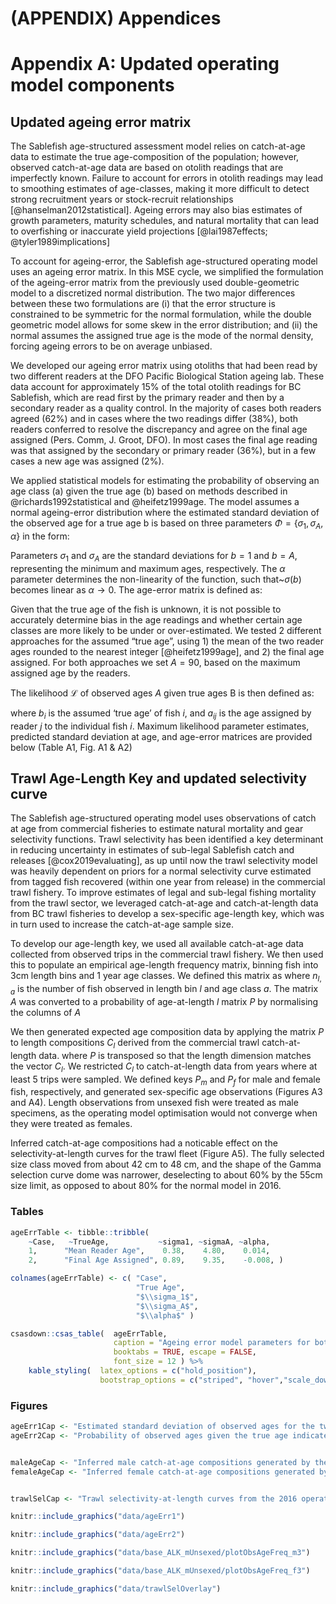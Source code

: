 # (APPENDIX) Appendices {-}

# Appendix A: Updated operating model components
\beginAppA
## Updated ageing error matrix

The Sablefish age-structured assessment model relies on catch-at-age 
data to estimate the true age-composition of the population; however, 
observed catch-at-age data are based on otolith readings that are 
imperfectly known. Failure to account for errors in otolith readings 
may lead to smoothing estimates of age-classes, making it more 
difficult to detect strong recruitment years or stock-recruit relationships 
[@hanselman2012statistical]. Ageing errors may also bias estimates of 
growth parameters, maturity schedules, and natural mortality that 
can lead to overfishing or inaccurate yield projections 
[@lai1987effects; @tyler1989implications]

To account for ageing-error, the Sablefish age-structured operating
model uses an ageing error matrix. In this MSE cycle, we simplified the 
formulation of the ageing-error matrix from the previously 
used double-geometric model to a discretized normal distribution. The 
two major differences between these two formulations are (i) that the 
error structure is constrained 
to be symmetric for the normal formulation, while the double geometric 
model allows for some skew in the error distribution; and (ii) the
normal assumes  the assigned true age is the mode of the normal
density, forcing ageing errors to be on average unbiased.

We developed our ageing error matrix using otoliths that had been 
read by two different readers at the DFO Pacific Biological Station 
ageing lab. These data account for 
approximately 15\% of the total otolith readings for BC Sablefish, 
which are read first by the primary reader and then by a secondary 
reader as a quality control. In the majority of cases both readers 
agreed (62\%) and in cases where the two readings differ (38\%), both 
readers conferred to resolve the discrepancy and agree on the final 
age assigned (Pers. Comm, J. Groot, DFO). In most cases the final 
age reading was that assigned by the secondary or primary reader (36\%), 
but in a few cases a new age was assigned (2\%).

We applied statistical models for estimating the probability of observing 
an age class (a) given the true age (b) based on methods described in 
@richards1992statistical and @heifetz1999age. The model assumes a 
normal ageing-error distribution where the estimated standard deviation 
of the observed age for a true age b is based on three parameters 
$\Phi = \{ \sigma_1, \sigma_A, \alpha \}$ in the form:

\begin{equation}
\sigma(b) = \left\{
    \begin{array}{ll}
        \sigma_1 + (\sigma_A - \sigma_1) \frac{1 - e^{-\alpha(b - 1)} }{1 - e^{-\alpha(A - 1)}}, & \alpha \neq 0; \\
        \sigma_1 + (\sigma_A - \sigma_1) \frac{b-1}{A-1}, & \alpha = 0.\\
    \end{array} \right.
\end{equation}

Parameters $\sigma_1$ and $\sigma_A$ are the standard deviations for 
$b=1$ and $b=A$, representing the minimum and maximum ages, respectively. 
The $\alpha$ parameter determines the non-linearity of the function, such 
that~$\sigma(b)$ becomes linear as $\alpha \rightarrow 0$. The age-error matrix 
is defined as:

\begin{align}
q(a ~|~ b, \Phi) &= \frac{x_{ab}(\Phi)}{\sum_{a = 1}^A x_{ab}(\Phi) }; \\
x_{ab} &= \frac{1}{\sqrt{2\pi}\sigma(b)} e^{-\frac12 \left[ \frac{a-b}{\sigma(b)} \right]^2}.
\end{align}

Given that the true age of the fish is unknown, it is not possible 
to accurately determine bias in the age readings and whether certain 
age classes are more likely to be under or over-estimated. We tested
2 different approaches for the assumed “true age”, using 1) the 
mean of the two reader ages rounded to the nearest integer 
[@heifetz1999age], and 2) the final age assigned. For both 
approaches we set $A=90$, based on the maximum assigned age by the 
readers. 

The likelihood $\mathcal{L}$ of observed ages $A$ given true ages B is then defined 
as:

\begin{equation}
\mathcal{L}(A|B) = \prod_{i = 1}^I \prod_{j = 1}^J q(a_{ij} ~|~ b_i \Phi),
\end{equation}

where $b_i$ is the assumed ‘true age’ of fish $i$, and $a_{ij}$ is 
the age assigned by reader $j$ to the individual fish $i$. Maximum 
likelihood parameter estimates, predicted standard deviation at age, and age-error 
matrices are provided below (Table A1, Fig. A1 & A2)


## Trawl Age-Length Key and updated selectivity curve

The Sablefish age-structured operating model uses observations
of catch at age from commercial fisheries to estimate natural 
mortality and gear selectivity functions. Trawl selectivity has
been identified a key determinant in reducing uncertainty in
estimates of sub-legal Sablefish catch and releases 
[@cox2019evaluating], as up until now the trawl selectivity
model was heavily dependent on priors for a normal selectivity 
curve estimated from tagged fish recovered (within one year
from release) in the commercial trawl fishery. To improve estimates 
of legal and sub-legal fishing mortality from the 
trawl sector, we leveraged catch-at-age and catch-at-length data
from BC trawl fisheries to develop a sex-specific age-length key, 
which was in turn used to increase the catch-at-age sample size.

To develop our age-length key, we used all available catch-at-age
data collected from observed trips in the commercial trawl fishery.
We then used this to populate an empirical age-length frequency 
matrix, binning fish into 3cm length bins and 1 year age classes.
We defined this matrix as
\begin{equation}
F = \left[ n_{l,a} \right],
\end{equation}
where $n_{l,a}$ is the number of fish observed in length bin $l$ 
and age class $a$. The matrix $A$ was converted to a probability 
of age-at-length $l$ matrix $P$ by normalising the columns of $A$
\begin{equation}
P_{l,a} = F_{l,a} / \sum_{a'} F_{l,a'}. 
\end{equation}

We then generated expected age composition data by applying the
matrix $P$ to length compositions $C_l$ derived from the
commercial trawl catch-at-length data.
\begin{align}
C_a &= P^T \cdot C_l,
\end{align}
where $P$ is transposed so that the length dimension matches
the vector $C_l$. We restricted $C_l$ to catch-at-length data
from years where at least 5 trips were sampled. We defined keys 
$P_m$ and $P_f$ for male and female fish, respectively, and 
generated sex-specific age observations (Figures A3 and A4).
Length observations from unsexed fish were treated as 
male specimens, as the operating model optimisation would
not converge when they were treated as females.

Inferred catch-at-age compositions had a noticable effect
on the selectivity-at-length curves for the trawl fleet (Figure A5). 
The fully selected size class moved from about 42 cm to 48 cm, and the 
shape of the Gamma selection curve dome was narrower, deselecting
to about 60% by the 55cm size limit, as opposed to about 80%
for the normal model in 2016.

\newpage


### Tables

```r
ageErrTable <- tibble::tribble( 
    ~Case,   ~TrueAge,           ~sigma1, ~sigmaA, ~alpha, 
    1,      "Mean Reader Age",    0.38,    4.80,    0.014,
    2,      "Final Age Assigned", 0.89,    9.35,    -0.008, )

colnames(ageErrTable) <- c( "Case",
                            "True Age",
                            "$\\sigma_1$",
                            "$\\sigma_A$",
                            "$\\alpha$" )
```

```r
csasdown::csas_table(  ageErrTable,
                       caption = "Ageing error model parameters for both true age cases tested.",
                       booktabs = TRUE, escape = FALSE,
                       font_size = 12 ) %>%
    kable_styling(  latex_options = c("hold_position"),
                    bootstrap_options = c("striped", "hover","scale_down")     )
```

\newpage

### Figures
```r

ageErr1Cap <- "Estimated standard deviation of observed ages for the two age assignment cases cases considered."
ageErr2Cap <- "Probability of observed ages given the true age indicated in top right corner of each panel for the two age assignment cases considered."


maleAgeCap <- "Inferred male catch-at-age compositions generated by the trawl age-length key from length observations of male and unsexed fish."
femaleAgeCap <- "Inferred female catch-at-age compositions generated by the trawl age-length key from length observations of female fish"


trawlSelCap <- "Trawl selectivity-at-length curves from the 2016 operating model (dashed grey line) and 2019 operating model (solid black line), and the legal size limit (vertical red dashed line). The length axis starts at the modeled length at age-1 of 32cm."
```


```r
knitr::include_graphics("data/ageErr1")
```

\newpage

```r
knitr::include_graphics("data/ageErr2")
```

\newpage

```r
knitr::include_graphics("data/base_ALK_mUnsexed/plotObsAgeFreq_m3")
```

\newpage

```r
knitr::include_graphics("data/base_ALK_mUnsexed/plotObsAgeFreq_f3")
```

\newpage

```r
knitr::include_graphics("data/trawlSelOverlay")
```







